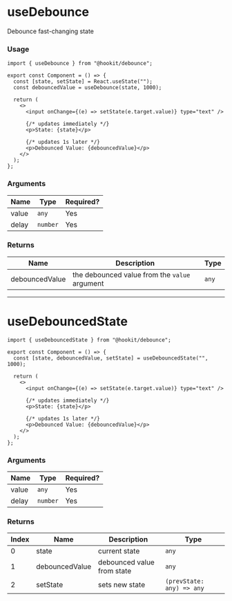 
<Meta title="hookit/useDebounce/Docs" />

# useDebounce

Debounce fast-changing state

### Usage

```tsx
import { useDebounce } from "@hookit/debounce";

export const Component = () => {
  const [state, setState] = React.useState("");
  const debouncedValue = useDebounce(state, 1000);

  return (
    <>
      <input onChange={(e) => setState(e.target.value)} type="text" />

      {/* updates immediately */}
      <p>State: {state}</p>

      {/* updates 1s later */}
      <p>Debounced Value: {debouncedValue}</p>
    </>
  );
};
```

### Arguments

| Name  | Type     | Required? |
| ----- | -------- | --------- |
| value | `any`    | Yes       |
| delay | `number` | Yes       |

### Returns

| Name           | Description                                   | Type  |
| -------------- | --------------------------------------------- | ----- |
| debouncedValue | the debounced value from the `value` argument | `any` |

---

# useDebouncedState

```tsx
import { useDebouncedState } from "@hookit/debounce";

export const Component = () => {
  const [state, debouncedValue, setState] = useDebouncedState("", 1000);

  return (
    <>
      <input onChange={(e) => setState(e.target.value)} type="text" />

      {/* updates immediately */}
      <p>State: {state}</p>

      {/* updates 1s later */}
      <p>Debounced Value: {debouncedValue}</p>
    </>
  );
};
```

### Arguments

| Name  | Type     | Required? |
| ----- | -------- | --------- |
| value | `any`    | Yes       |
| delay | `number` | Yes       |

### Returns

| Index | Name           | Description                | Type                      |
| ----- | -------------- | -------------------------- | ------------------------- |
| 0     | state          | current state              | `any`                     |
| 1     | debouncedValue | debounced value from state | `any`                     |
| 2     | setState       | sets new state             | `(prevState: any) => any` |
